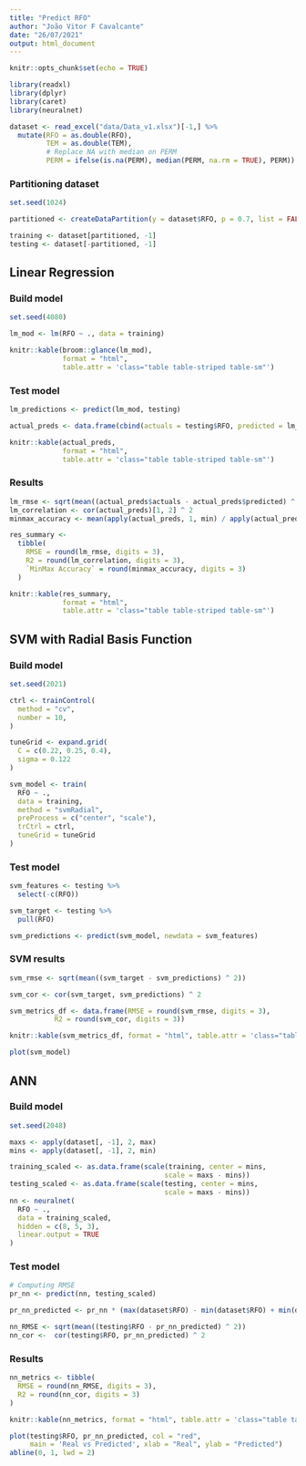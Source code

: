 ```yaml
---
title: "Predict RFO"
author: "João Vitor F Cavalcante"
date: "26/07/2021"
output: html_document
---
```


```r
knitr::opts_chunk$set(echo = TRUE)
```

```r
library(readxl)
library(dplyr)
library(caret)
library(neuralnet)

dataset <- read_excel("data/Data_v1.xlsx")[-1,] %>% 
  mutate(RFO = as.double(RFO),
         TEM = as.double(TEM),
         # Replace NA with median on PERM
         PERM = ifelse(is.na(PERM), median(PERM, na.rm = TRUE), PERM))
```

### Partitioning dataset

```r
set.seed(1024)

partitioned <- createDataPartition(y = dataset$RFO, p = 0.7, list = FALSE)

training <- dataset[partitioned, -1]
testing <- dataset[-partitioned, -1]

```

## Linear Regression

### Build model

```r
set.seed(4080)

lm_mod <- lm(RFO ~ ., data = training)

knitr::kable(broom::glance(lm_mod),
             format = "html",
             table.attr = 'class="table table-striped table-sm"')
```

### Test model

```r
lm_predictions <- predict(lm_mod, testing)

actual_preds <- data.frame(cbind(actuals = testing$RFO, predicted = lm_predictions))

knitr::kable(actual_preds,
             format = "html",
             table.attr = 'class="table table-striped table-sm"')
```

### Results

```r
lm_rmse <- sqrt(mean((actual_preds$actuals - actual_preds$predicted) ^ 2))
lm_correlation <- cor(actual_preds)[1, 2] ^ 2
minmax_accuracy <- mean(apply(actual_preds, 1, min) / apply(actual_preds, 1, max))

res_summary <-
  tibble(
    RMSE = round(lm_rmse, digits = 3),
    R2 = round(lm_correlation, digits = 3),
    `MinMax Accuracy` = round(minmax_accuracy, digits = 3)
  )

knitr::kable(res_summary,
             format = "html",
             table.attr = 'class="table table-striped table-sm"')
```


## SVM with Radial Basis Function

### Build model

```r
set.seed(2021)

ctrl <- trainControl(
  method = "cv",
  number = 10,
)

tuneGrid <- expand.grid(
  C = c(0.22, 0.25, 0.4),
  sigma = 0.122
)

svm_model <- train(
  RFO ~ .,
  data = training,
  method = "svmRadial",
  preProcess = c("center", "scale"),
  trCtrl = ctrl,
  tuneGrid = tuneGrid
) 
```

### Test model

```r
svm_features <- testing %>% 
  select(-c(RFO))

svm_target <- testing %>% 
  pull(RFO)

svm_predictions <- predict(svm_model, newdata = svm_features)  
```

### SVM results

```r
svm_rmse <- sqrt(mean((svm_target - svm_predictions) ^ 2))

svm_cor <- cor(svm_target, svm_predictions) ^ 2

svm_metrics_df <- data.frame(RMSE = round(svm_rmse, digits = 3),
           R2 = round(svm_cor, digits = 3))

knitr::kable(svm_metrics_df, format = "html", table.attr = 'class="table table-striped table-sm"')
```

```r

plot(svm_model)

```

## ANN

### Build model

```r
set.seed(2048)

maxs <- apply(dataset[, -1], 2, max)
mins <- apply(dataset[, -1], 2, min)

training_scaled <- as.data.frame(scale(training, center = mins,
                                      scale = maxs - mins))
testing_scaled <- as.data.frame(scale(testing, center = mins,
                                      scale = maxs - mins))
nn <- neuralnet(
  RFO ~ .,
  data = training_scaled,
  hidden = c(8, 5, 3),
  linear.output = TRUE
)
```

### Test model

```r
# Computing RMSE
pr_nn <- predict(nn, testing_scaled)

pr_nn_predicted <- pr_nn * (max(dataset$RFO) - min(dataset$RFO) + min(dataset$RFO))

nn_RMSE <- sqrt(mean((testing$RFO - pr_nn_predicted) ^ 2))
nn_cor <-  cor(testing$RFO, pr_nn_predicted) ^ 2
```

### Results

```r
nn_metrics <- tibble(
  RMSE = round(nn_RMSE, digits = 3),
  R2 = round(nn_cor, digits = 3)
)

knitr::kable(nn_metrics, format = "html", table.attr = 'class="table table-striped table-sm"')
```


```r
plot(testing$RFO, pr_nn_predicted, col = "red",
     main = 'Real vs Predicted', xlab = "Real", ylab = "Predicted")
abline(0, 1, lwd = 2)
```
